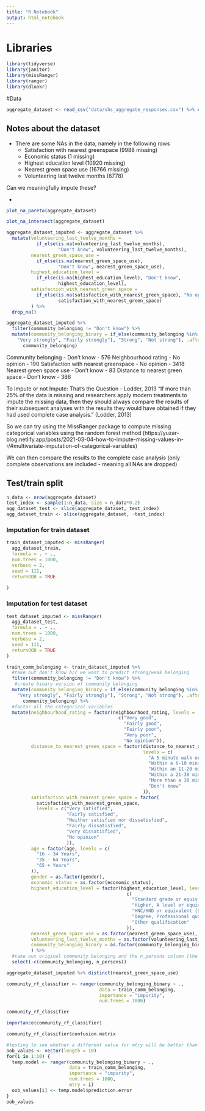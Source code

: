 ```yaml
---
title: "R Notebook"
output: html_notebook
---
```

# Libraries
```r
library(tidyverse)
library(janitor)
library(missRanger)
library(ranger)
library(dlookr)

```
#Data
```r
aggregate_dataset <- read_csv("data/shs_aggregate_responses.csv") %>% clean_names()
```


## Notes about the dataset
- There are some NAs in the data, namely in the following rows
    - Satisfaction with nearest greenspace (9988 missing)
    - Economic status (1 missing)
    - Highest education level (10920 missing)
    - Nearest green space use (16766 missing)
    - Volunteering last twelve months (6778)
    
Can we meaningfully impute these?

- 
```r
plot_na_pareto(aggregate_dataset)
```
```r
plot_na_intersect(aggregate_dataset)
```


```r
aggregate_dataset_imputed <- aggregate_dataset %>% 
  mutate(volunteering_last_twelve_months = 
           if_else(is.na(volunteering_last_twelve_months), 
                   "Don't know", volunteering_last_twelve_months),
         nearest_green_space_use = 
           if_else(is.na(nearest_green_space_use), 
                   "Don't know", nearest_green_space_use),
         highest_education_level = 
           if_else(is.na(highest_education_level), "Don't know",
                   highest_education_level),
         satisfaction_with_nearest_green_space = 
           if_else(is.na(satisfaction_with_nearest_green_space), "No opinion",
                   satisfaction_with_nearest_green_space)
         ) %>% 
  drop_na()
```

```r
aggregate_dataset_imputed %>% 
  filter(community_belonging != "Don't know") %>% 
  mutate(community_belonging_binary = if_else(community_belonging %in% c(
    "Very strongly", "Fairly strongly"), "Strong", "Not strong"), .after = 
      community_belonging) 
```

Community belonging - Don't know - 576
Neighbourhood rating - No opinion - 190
Satisfaction with nearest greenspace - No opinion - 3418
Nearest green space use - Don't know - 83
Distance to nearest green space - Don't know - 386


To Impute or not Impute: That’s the Question - Lodder, 2013
"If more than
25% of the data is missing and researchers apply modern
treatments to impute the missing data, then they should
always compare the results of their subsequent analyses
with the results they would have obtained if they had
used complete case analysis." (Lodder, 2013)


So we can try using the MissRanger package to compute missing categorical variables using the random forest method (https://yuzar-blog.netlify.app/posts/2021-03-04-how-to-impute-missing-values-in-r/#multivariate-imputation-of-categorical-variables)

We can then compare the results to the complete case analysis (only complete observations are included - meaning all NAs are dropped)

## Test/train split

```r
n_data <- nrow(aggregate_dataset)
test_index <- sample(1:n_data, size = n_data*0.2)
agg_dataset_test <- slice(aggregate_dataset, test_index)
agg_dataset_train <- slice(aggregate_dataset, -test_index)
```

### Imputation for train dataset
```r
train_dataset_imputed <- missRanger(
  agg_dataset_train,
  formula = . ~ .,
  num.trees = 1000,
  verbose = 2,
  seed = 111,
  returnOOB = TRUE
  
)
```
### Imputation for test dataset
```r
test_dataset_imputed <- missRanger(
  agg_dataset_test,
  formula = . ~ .,
  num.trees = 1000,
  verbose = 2,
  seed = 111,
  returnOOB = TRUE
)
```




```r
train_comm_belonging <- train_dataset_imputed %>% 
  #take out don't know b/c we want to predict strong/weak belonging
  filter(community_belonging != "Don't know") %>% 
   #create binary version of community belonging
  mutate(community_belonging_binary = if_else(community_belonging %in% c(
    "Very strongly", "Fairly strongly"), "Strong", "Not strong"), .after = 
      community_belonging) %>%
  #factor all the categorical variables
  mutate(neighbourhood_rating = factor(neighbourhood_rating, levels = 
                                         c("Very good",
                                           "Fairly good",
                                           "Fairly poor",
                                           "Very poor",
                                           "No opinion")),
         distance_to_nearest_green_space = factor(distance_to_nearest_green_space,
                                                  levels = c(
                                                    "A 5 minute walk or less",
                                                    "Within a 6-10 minute walk",
                                                    "Within an 11-20 minute walk",
                                                    "Within a 21-30 minute walk",
                                                    "More than a 30 minute walk away",
                                                    "Don't know"
                                                  )),
         satisfaction_with_nearest_green_space = factor(
           satisfaction_with_nearest_green_space,
           levels = c("Very satisfied",
                      "Fairly satisfied",
                      "Neither satisfied nor dissatisfied",
                      "Fairly dissatisfied",
                      "Very dissatisfied",
                      "No opinion"
                      )),
         age = factor(age, levels = c(
           "16 - 34 Years",
           "35 - 64 Years",
           "65 + Years"
         )),
         gender = as.factor(gender),
         economic_status = as.factor(economic_status),
         highest_education_level = factor(highest_education_level, levels = 
                                            c(
                                              "Standard grade or equiv (SVQ level 1 or 2).",
                                              "Higher, A level or equivalent (SVQ Level 3)",
                                              "HNC/HND or equivalent (SVQ Level 4)",
                                              "Degree, Professional qualification (Above SVQ Level 4)",
                                              "Other qualification"
                                            )),
         nearest_green_space_use = as.factor(nearest_green_space_use),
         volunteering_last_twelve_months = as.factor(volunteering_last_twelve_months),
         community_belonging_binary = as.factor(community_belonging_binary)
         ) %>% 
  #take out original community belonging and the n_persons column (the number of people with the same observed characteristics isn't useful to the model)
  select(-c(community_belonging, n_persons))
```

```r
aggregate_dataset_imputed %>% distinct(nearest_green_space_use)
```

```r
community_rf_classifier <- ranger(community_belonging_binary ~ .,
                                  data = train_comm_belonging,
                                  importance = "impurity",
                                  num.trees = 1000)
```

```r
community_rf_classifier
```

```r
importance(community_rf_classifier)
```

```r
community_rf_classifier$confusion.matrix
```

```r
#testing to see whether a different value for mtry will be better than the default
oob_values <- vector(length = 10)
for(i in 1:10) {
  temp.model <- ranger(community_belonging_binary ~ .,
                       data = train_comm_belonging,
                       importance = "impurity",
                       num.trees = 1000,
                       mtry = i)
  oob_values[i] <- temp.model$prediction.error
}
oob_values
```

